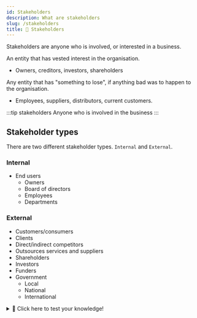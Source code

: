 ```yaml
---
id: Stakeholders
description: What are stakeholders
slug: /stakeholders
title: 👀 Stakeholders
---
```


Stakeholders are anyone who is involved, or interested in a business.

An entity that has vested interest in the organisation. <br />
- Owners, creditors, investors, shareholders

Any entity that has "something to lose", if anything bad was to happen to the organisation. 
- Employees, suppliers, distributors, current customers.

:::tip stakeholders
Anyone who is involved in the business
:::

## Stakeholder types
There are two different stakeholder types. `Internal` and `External`.


### Internal
- End users
    - Owners
    - Board of directors
    - Employees
    - Departments

### External
- Customers/consumers
- Clients
- Direct/indirect competitors
- Outsources services and suppliers
- Shareholders
- Investors
- Funders
- Government
    - Local
    - National 
    - International


<details>
  <summary>🧠 Click here to test your knowledge! </summary>

<iframe src="https://quizlet.com/679352303/match/embed?i=3loczc&x=1jj1" height="500" width="100%"></iframe>

</details>
